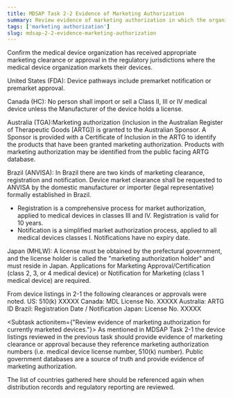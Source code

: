 ```yaml
---
title: MDSAP Task 2-2 Evidence of Marketing Authorization
summary: Review evidence of marketing authorization in which the organization markets and makes available its devices.
tags: ['marketing authorization']
slug: mdsap-2-2-evidence-marketing-authorization
---
```


<RegLang>
Confirm the medical device organization has received appropriate marketing clearance or approval in the regulatory jurisdictions where the medical device organization markets their devices.

United States (FDA): Device pathways include premarket notification or premarket approval. 

Canada (HC): No person shall import or sell a Class II, III or IV medical device unless the Manufacturer of the device 
holds a license.

Australia (TGA):Marketing authorization (inclusion in the Australian Register of Therapeutic Goods [ARTG]) is granted 
to the Australian Sponsor. A Sponsor is provided with a Certificate of Inclusion in the ARTG to identify the 
products that have been granted marketing authorization. Products with marketing authorization may be identified from the public facing ARTG database.

Brazil (ANVISA): In Brazil there are two kinds of marketing clearance, registration and notification. Device market clearance shall be requested to ANVISA by the domestic manufacturer or importer (legal representative) formally established in Brazil. 
- Registration is a comprehensive process for market authorization, applied to medical devices in classes III and IV. Registration is valid for 10 years. 
- Notification is a simplified market authorization process, applied to all medical devices classes I. Notifications have no expiry date.

Japan (MHLW): A license must be obtained by the prefectural government, and the license holder is called the "marketing authorization holder" and must reside in Japan. Applications for Marketing Approval/Certification (class 2, 3, or 4 medical device) or Notification for Marketing (class 1 medical device) are required.
</RegLang>

<ReportLang>
From device listings in 2-1 the following clearances or approvals were noted.
US: 510(k) XXXXX
Canada: MDL License No. XXXXX
Australia: ARTG ID
Brazil: Registration Date / Notification
Japan: License No. XXXXX
</ReportLang>

<Subtask actionitem={"Review evidence of marketing authorization for currently marketed devices."}>
As mentioned in <QLink>MDSAP Task 2-1</QLink> the device listings reviewed in the previous task should provide evidence of marketing clearance or approval because they reference marketing authorization numbers (i.e. medical device license number, 510(k) number).  Public government databases are a source of truth and provide evidence of marketing authorization.

The list of countries gathered here should be referenced again when distribution records and regulatory reporting are reviewed. 

</Subtask>



